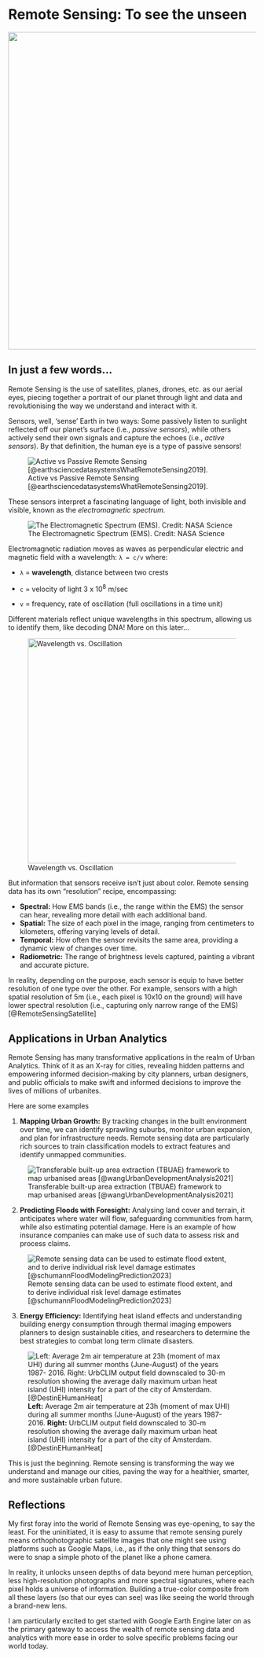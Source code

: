 # Remote Sensing: To see the unseen

![](images/clipboard-439232986.png){fig-align="center" width="646"}

## In just a few words...

Remote Sensing is the use of satellites, planes, drones, etc. as our aerial eyes, piecing together a portrait of our planet through light and data and revolutionising the way we understand and interact with it.

Sensors, well, 'sense' Earth in two ways: Some passively listen to sunlight reflected off our planet's surface (i.e., *passive sensors*), while others actively send their own signals and capture the echoes (i.e., *active sensors*). By that definition, the human eye is a type of passive sensors!

![Active vs Passive Remote Sensing [@earthsciencedatasystemsWhatRemoteSensing2019].](images/clipboard-3270766478.png)

These sensors interpret a fascinating language of light, both invisible and visible, known as the *electromagnetic spectrum.*

![The Electromagnetic Spectrum (EMS). Credit: NASA Science](images/EMS-Introduction_0.jpeg)

Electromagnetic radiation moves as waves as perpendicular electric and magnetic field with a wavelength: `λ = c/v` where:

-   `λ` = **wavelength**, distance between two crests

-   `c` = velocity of light 3 x 10^8^ m/sec

-   `v` = frequency, rate of oscillation (full oscillations in a time unit)

Different materials reflect unique wavelengths in this spectrum, allowing us to identify them, like decoding DNA! More on this later...

![Wavelength vs. Oscillation](images/clipboard-2930936668.png){width="458"}

But information that sensors receive isn't just about color. Remote sensing data has its own "resolution" recipe, encompassing:

-   **Spectral:** How EMS bands (i.e., the range within the EMS) the sensor can hear, revealing more detail with each additional band.
-   **Spatial:** The size of each pixel in the image, ranging from centimeters to kilometers, offering varying levels of detail.
-   **Temporal:** How often the sensor revisits the same area, providing a dynamic view of changes over time.
-   **Radiometric:** The range of brightness levels captured, painting a vibrant and accurate picture.

In reality, depending on the purpose, each sensor is equip to have better resolution of one type over the other. For example, sensors with a high spatial resolution of 5m (i.e., each pixel is 10x10 on the ground) will have lower spectral resolution (i.e., capturing only narrow range of the EMS) [@RemoteSensingSatellite]

## Applications in Urban Analytics

Remote Sensing has many transformative applications in the realm of Urban Analytics. Think of it as an X-ray for cities, revealing hidden patterns and empowering informed decision-making by city planners, urban designers, and public officials to make swift and informed decisions to improve the lives of millions of urbanites.

Here are some examples

1.  **Mapping Urban Growth:** By tracking changes in the built environment over time, we can identify sprawling suburbs, monitor urban expansion, and plan for infrastructure needs. Remote sensing data are particularly rich sources to train classification models to extract features and identify unmapped communities.

![Transferable built-up area extraction (TBUAE) framework to map urbanised areas [@wangUrbanDevelopmentAnalysis2021]](images/clipboard-3703486949.png){fig-align="center"}

2.  **Predicting Floods with Foresight:** Analysing land cover and terrain, it anticipates where water will flow, safeguarding communities from harm, while also estimating potential damage. Here is an example of how insurance companies can make use of such data to assess risk and process claims.

![Remote sensing data can be used to estimate flood extent, and to derive individual risk level damage estimates [@schumannFloodModelingPrediction2023]](images/clipboard-9241810.png){fig-align="center"}

3.  **Energy Efficiency:** Identifying heat island effects and understanding building energy consumption through thermal imaging empowers planners to design sustainable cities, and researchers to determine the best strategies to combat long term climate disasters.

![**Left:** Average 2m air temperature at 23h (moment of max UHI) during all summer months (June-August) of the years 1987- 2016. **Right:** UrbCLIM output field downscaled to 30-m resolution showing the average daily maximum urban heat island (UHI) intensity for a part of the city of Amsterdam. [@DestinEHumanHeat]](images/clipboard-1067784336.png){fig-align="center"}

This is just the beginning. Remote sensing is transforming the way we understand and manage our cities, paving the way for a healthier, smarter, and more sustainable urban future.

## Reflections

My first foray into the world of Remote Sensing was eye-opening, to say the least. For the uninitiated, it is easy to assume that remote sensing purely means orthophotographic satellite images that one might see using platforms such as Google Maps, i.e., as if the only thing that sensors do were to snap a simple photo of the planet like a phone camera.

In reality, it unlocks unseen depths of data beyond mere human perception, less high-resolution photographs and more spectral signatures, where each pixel holds a universe of information. Building a true-color composite from all these layers (so that our eyes can see) was like seeing the world through a brand-new lens.

I am particularly excited to get started with Google Earth Engine later on as the primary gateway to access the wealth of remote sensing data and analytics with more ease in order to solve specific problems facing our world today.
